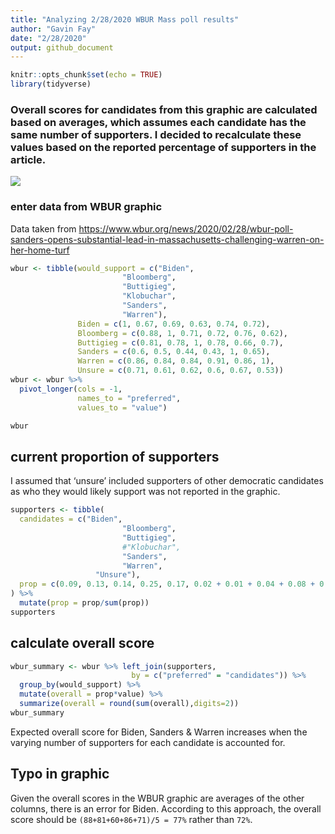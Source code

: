 ```yaml
---
title: "Analyzing 2/28/2020 WBUR Mass poll results"
author: "Gavin Fay"
date: "2/28/2020"
output: github_document
---
```


```r
knitr::opts_chunk$set(echo = TRUE)
library(tidyverse)
```

### Overall scores for candidates from this graphic are calculated based on averages, which assumes each candidate has the same number of supporters. I decided to recalculate these values based on the reported percentage of supporters in the article.  

![](figs/wbur_graphic.jpg)

### enter data from WBUR graphic
Data taken from <https://www.wbur.org/news/2020/02/28/wbur-poll-sanders-opens-substantial-lead-in-massachusetts-challenging-warren-on-her-home-turf>

```r
wbur <- tibble(would_support = c("Biden",
                         "Bloomberg",
                         "Buttigieg",
                         "Klobuchar",
                         "Sanders",
                         "Warren"),
               Biden = c(1, 0.67, 0.69, 0.63, 0.74, 0.72),
               Bloomberg = c(0.88, 1, 0.71, 0.72, 0.76, 0.62),
               Buttigieg = c(0.81, 0.78, 1, 0.78, 0.66, 0.7),
               Sanders = c(0.6, 0.5, 0.44, 0.43, 1, 0.65),
               Warren = c(0.86, 0.84, 0.84, 0.91, 0.86, 1),
               Unsure = c(0.71, 0.61, 0.62, 0.6, 0.67, 0.53))
wbur <- wbur %>% 
  pivot_longer(cols = -1,
               names_to = "preferred",
               values_to = "value")

wbur
```

## current proportion of supporters
I assumed that 'unsure' included supporters of other democratic candidates as who they would likely support was not reported in the graphic.

```r
supporters <- tibble(
  candidates = c("Biden",
                         "Bloomberg",
                         "Buttigieg",
                         #"Klobuchar",
                         "Sanders",
                         "Warren",
                   "Unsure"),
  prop = c(0.09, 0.13, 0.14, 0.25, 0.17, 0.02 + 0.01 + 0.04 + 0.08 + 0.06)
) %>% 
  mutate(prop = prop/sum(prop))
supporters
```


## calculate overall score
```r
wbur_summary <- wbur %>% left_join(supporters, 
                           by = c("preferred" = "candidates")) %>% 
  group_by(would_support) %>% 
  mutate(overall = prop*value) %>% 
  summarize(overall = round(sum(overall),digits=2))
wbur_summary
```
Expected overall score for Biden, Sanders & Warren increases when the varying number of supporters for each candidate is accounted for.  


## Typo in graphic

Given the overall scores in the WBUR graphic are averages of the other columns, there is an error for Biden. According to this approach, the overall score should be `(88+81+60+86+71)/5 = 77%` rather than `72%`.  
